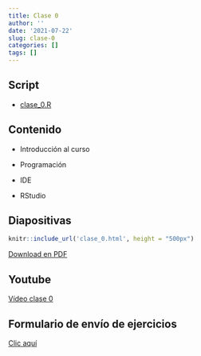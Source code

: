 ```yaml
---
title: Clase 0
author: ''
date: '2021-07-22'
slug: clase-0
categories: []
tags: []
---
```


## Script

- [clase_0.R](clase_0.R)

## Contenido 

- Introducción al curso

- Programación

- IDE

- RStudio

## Diapositivas

```r
knitr::include_url('clase_0.html', height = "500px")
```

[Download en PDF](clase_0.pdf)

## Youtube

[Vídeo clase 0]()

## Formulario de envío de ejercicios

[Clic aquí](https://docs.google.com/forms/d/e/1FAIpQLSeaqJzOCMnPfJxpPS6Co9dpps7gHLaA5QaYlY21XAMGDDA9sg/viewform)
